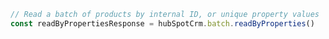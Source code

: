 ```typescript index.ts
// Read a batch of products by internal ID, or unique property values
const readByPropertiesResponse = hubSpotCrm.batch.readByProperties()
```